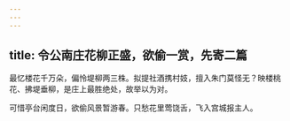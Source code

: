 ```yaml
---
---
---
```

title: 令公南庄花柳正盛，欲偷一赏，先寄二篇
---



最忆楼花千万朵，偏怜堤柳两三株。拟提社酒携村妓，擅入朱门莫怪无？映楼桃花、拂堤垂柳，是庄上最胜绝处，故举以为对。

可惜亭台闲度日，欲偷风景暂游春。只愁花里莺饶舌，飞入宫城报主人。